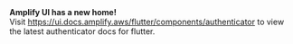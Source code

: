 <Callout warning={true}>
  <b>Amplify UI has a new home!</b>
  <br />
  Visit <a href="https://ui.docs.amplify.aws/flutter/components/authenticator">https://ui.docs.amplify.aws/flutter/components/authenticator</a> to
  view the latest authenticator docs for flutter.
</Callout>